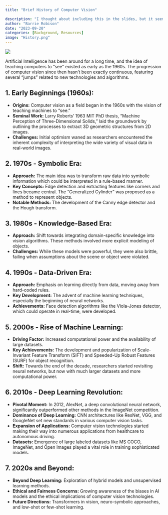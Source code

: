 ```yaml
---
title: "Brief History of Computer Vision"

description: "I thought about including this in the slides, but it seemed boring..."
author: "Barrie Robison"
date: "2023-09-20"
categories: [Background, Resources]
image: "History.png"
---
```


![](History.png)

Artificial Intelligence has been around for a long time, and the idea of teaching computers to "see" existed as early as the 1960s.  The progression of computer vision since then hasn't been exactly continuous, featuring several "jumps" related to new technologies and algorithms.

## 1. **Early Beginnings (1960s):**
- **Origins:** Computer vision as a field began in the 1960s with the vision of teaching machines to "see."
- **Seminal Work:** Larry Roberts’ 1963 MIT PhD thesis, "Machine Perception of Three-Dimensional Solids," laid the groundwork by outlining the processes to extract 3D geometric structures from 2D images.
- **Challenges:** Initial optimism waned as researchers encountered the inherent complexity of interpreting the wide variety of visual data in real-world images.

## 2. **1970s - Symbolic Era:**
- **Approach:** The main idea was to transform raw data into symbolic information which could be interpreted in a rule-based manner.
- **Key Concepts:** Edge detection and extracting features like corners and lines became central. The "Generalized Cylinder" was proposed as a method to represent objects.
- **Notable Methods:** The development of the Canny edge detector and the Hough transform.

## 3. **1980s - Knowledge-Based Era:**
- **Approach:** Shift towards integrating domain-specific knowledge into vision algorithms. These methods involved more explicit modeling of objects.
- **Challenges:** While these models were powerful, they were also brittle, failing when assumptions about the scene or object were violated.

## 4. **1990s - Data-Driven Era:**
- **Approach:** Emphasis on learning directly from data, moving away from hard-coded rules.
- **Key Development:** The advent of machine learning techniques, especially the beginning of neural networks.
- **Achievements:** Face detection algorithms like the Viola-Jones detector, which could operate in real-time, were developed.

## 5. **2000s - Rise of Machine Learning:**
- **Driving Factor:** Increased computational power and the availability of large datasets.
- **Key Achievements:** The development and popularization of Scale-Invariant Feature Transform (SIFT) and Speeded-Up Robust Features (SURF) for object recognition.
- **Shift:** Towards the end of the decade, researchers started revisiting neural networks, but now with much larger datasets and more computational power.

## 6. **2010s - Deep Learning Revolution:**
- **Pivotal Moment:** In 2012, AlexNet, a deep convolutional neural network, significantly outperformed other methods in the ImageNet competition.
- **Dominance of Deep Learning:** CNN architectures like ResNet, VGG, and GoogleNet set new standards in various computer vision tasks.
- **Expansion of Applications:** Computer vision technologies started making their way into numerous applications from healthcare to autonomous driving.
- **Datasets:** Emergence of large labeled datasets like MS COCO, ImageNet, and Open Images played a vital role in training sophisticated models.

## 7. **2020s and Beyond:**
- **Beyond Deep Learning:** Exploration of hybrid models and unsupervised learning methods.
- **Ethical and Fairness Concerns:** Growing awareness of the biases in AI models and the ethical implications of computer vision technologies.
- **Future Directions:** Transformers in vision, neuro-symbolic approaches, and low-shot or few-shot learning.
